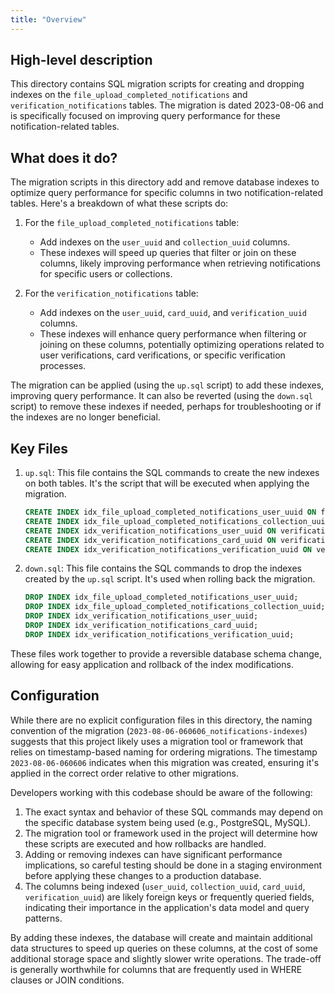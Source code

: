 ```yaml
---
title: "Overview"
---
```


## High-level description
This directory contains SQL migration scripts for creating and dropping indexes on the `file_upload_completed_notifications` and `verification_notifications` tables. The migration is dated 2023-08-06 and is specifically focused on improving query performance for these notification-related tables.

## What does it do?
The migration scripts in this directory add and remove database indexes to optimize query performance for specific columns in two notification-related tables. Here's a breakdown of what these scripts do:

1. For the `file_upload_completed_notifications` table:
   - Add indexes on the `user_uuid` and `collection_uuid` columns.
   - These indexes will speed up queries that filter or join on these columns, likely improving performance when retrieving notifications for specific users or collections.

2. For the `verification_notifications` table:
   - Add indexes on the `user_uuid`, `card_uuid`, and `verification_uuid` columns.
   - These indexes will enhance query performance when filtering or joining on these columns, potentially optimizing operations related to user verifications, card verifications, or specific verification processes.

The migration can be applied (using the `up.sql` script) to add these indexes, improving query performance. It can also be reverted (using the `down.sql` script) to remove these indexes if needed, perhaps for troubleshooting or if the indexes are no longer beneficial.

## Key Files

1. `up.sql`: This file contains the SQL commands to create the new indexes on both tables. It's the script that will be executed when applying the migration.

   ```sql
   CREATE INDEX idx_file_upload_completed_notifications_user_uuid ON file_upload_completed_notifications (user_uuid);
   CREATE INDEX idx_file_upload_completed_notifications_collection_uuid ON file_upload_completed_notifications (collection_uuid);
   CREATE INDEX idx_verification_notifications_user_uuid ON verification_notifications (user_uuid);
   CREATE INDEX idx_verification_notifications_card_uuid ON verification_notifications (card_uuid);
   CREATE INDEX idx_verification_notifications_verification_uuid ON verification_notifications (verification_uuid);
   ```

2. `down.sql`: This file contains the SQL commands to drop the indexes created by the `up.sql` script. It's used when rolling back the migration.

   ```sql
   DROP INDEX idx_file_upload_completed_notifications_user_uuid;
   DROP INDEX idx_file_upload_completed_notifications_collection_uuid;
   DROP INDEX idx_verification_notifications_user_uuid;
   DROP INDEX idx_verification_notifications_card_uuid;
   DROP INDEX idx_verification_notifications_verification_uuid;
   ```

These files work together to provide a reversible database schema change, allowing for easy application and rollback of the index modifications.

## Configuration
While there are no explicit configuration files in this directory, the naming convention of the migration (`2023-08-06-060606_notifications-indexes`) suggests that this project likely uses a migration tool or framework that relies on timestamp-based naming for ordering migrations. The timestamp `2023-08-06-060606` indicates when this migration was created, ensuring it's applied in the correct order relative to other migrations.

Developers working with this codebase should be aware of the following:

1. The exact syntax and behavior of these SQL commands may depend on the specific database system being used (e.g., PostgreSQL, MySQL).
2. The migration tool or framework used in the project will determine how these scripts are executed and how rollbacks are handled.
3. Adding or removing indexes can have significant performance implications, so careful testing should be done in a staging environment before applying these changes to a production database.
4. The columns being indexed (`user_uuid`, `collection_uuid`, `card_uuid`, `verification_uuid`) are likely foreign keys or frequently queried fields, indicating their importance in the application's data model and query patterns.

By adding these indexes, the database will create and maintain additional data structures to speed up queries on these columns, at the cost of some additional storage space and slightly slower write operations. The trade-off is generally worthwhile for columns that are frequently used in WHERE clauses or JOIN conditions.